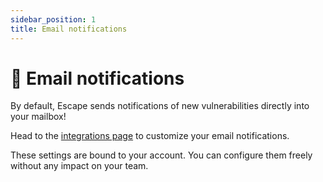 ```yaml
---
sidebar_position: 1
title: Email notifications
---
```


# 📨 Email notifications

By default, Escape sends notifications of new vulnerabilities directly into your mailbox! 

Head to the [integrations page](https://app.escape.tech/integrations/) to customize your email notifications. 

These settings are bound to your account. You can configure them freely without any impact on your team.
